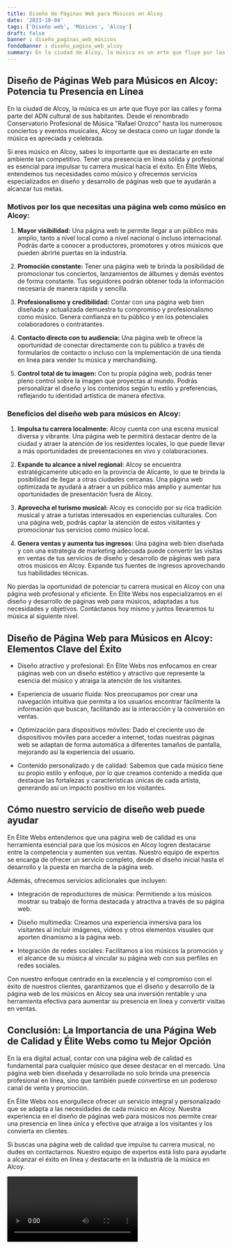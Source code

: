 ```yaml
---
title: Diseño de Páginas Web para Músicos en Alcoy
date: '2023-10-04'
tags: ['Diseño web', 'Músicos', 'Alcoy']
draft: false
banner : diseño_paginas_web_músicos
fondoBanner : diseño_pagina_web_alcoy
summary: En la ciudad de Alcoy, la música es un arte que fluye por las calles y forma parte del ADN cultural de sus habitantes. Desde el renombrado Conservatorio Profesional de Música Rafael Orozco hasta los numerosos conciertos y eventos musicales, Alcoy se destaca como un lugar donde la música es apreciada y celebrada.
---
```


## Diseño de Páginas Web para Músicos en Alcoy: Potencia tu Presencia en Línea

En la ciudad de Alcoy, la música es un arte que fluye por las calles y forma parte del ADN cultural de sus habitantes. Desde el renombrado Conservatorio Profesional de Música "Rafael Orozco" hasta los numerosos conciertos y eventos musicales, Alcoy se destaca como un lugar donde la música es apreciada y celebrada.

Si eres músico en Alcoy, sabes lo importante que es destacarte en este ambiente tan competitivo. Tener una presencia en línea sólida y profesional es esencial para impulsar tu carrera musical hacia el éxito. En Élite Webs, entendemos tus necesidades como músico y ofrecemos servicios especializados en diseño y desarrollo de páginas web que te ayudarán a alcanzar tus metas.

### Motivos por los que necesitas una página web como músico en Alcoy:

1. **Mayor visibilidad:** Una página web te permite llegar a un público más amplio, tanto a nivel local como a nivel nacional o incluso internacional. Podrás darte a conocer a productores, promotores y otros músicos que pueden abrirte puertas en la industria.

2. **Promoción constante:** Tener una página web te brinda la posibilidad de promocionar tus conciertos, lanzamientos de álbumes y demás eventos de forma constante. Tus seguidores podrán obtener toda la información necesaria de manera rápida y sencilla.

3. **Profesionalismo y credibilidad:** Contar con una página web bien diseñada y actualizada demuestra tu compromiso y profesionalismo como músico. Genera confianza en tu público y en los potenciales colaboradores o contratantes.

4. **Contacto directo con tu audiencia:** Una página web te ofrece la oportunidad de conectar directamente con tu público a través de formularios de contacto o incluso con la implementación de una tienda en línea para vender tu música y merchandising.

5. **Control total de tu imagen:** Con tu propia página web, podrás tener pleno control sobre la imagen que proyectas al mundo. Podrás personalizar el diseño y los contenidos según tu estilo y preferencias, reflejando tu identidad artística de manera efectiva.

### Beneficios del diseño web para músicos en Alcoy:

1. **Impulsa tu carrera localmente:** Alcoy cuenta con una escena musical diversa y vibrante. Una página web te permitirá destacar dentro de la ciudad y atraer la atención de los residentes locales, lo que puede llevar a más oportunidades de presentaciones en vivo y colaboraciones.

2. **Expande tu alcance a nivel regional:** Alcoy se encuentra estratégicamente ubicado en la provincia de Alicante, lo que te brinda la posibilidad de llegar a otras ciudades cercanas. Una página web optimizada te ayudará a atraer a un público más amplio y aumentar tus oportunidades de presentación fuera de Alcoy.

3. **Aprovecha el turismo musical:** Alcoy es conocido por su rica tradición musical y atrae a turistas interesados en experiencias culturales. Con una página web, podrás captar la atención de estos visitantes y promocionar tus servicios como músico local.

4. **Genera ventas y aumenta tus ingresos:** Una página web bien diseñada y con una estrategia de marketing adecuada puede convertir las visitas en ventas de tus servicios de diseño y desarrollo de páginas web para otros músicos en Alcoy. Expande tus fuentes de ingresos aprovechando tus habilidades técnicas.

No pierdas la oportunidad de potenciar tu carrera musical en Alcoy con una página web profesional y eficiente. En Élite Webs nos especializamos en el diseño y desarrollo de páginas web para músicos, adaptadas a tus necesidades y objetivos. Contáctanos hoy mismo y juntos llevaremos tu música al siguiente nivel.

<GifSeo />

<Cta />

## Diseño de Página Web para Músicos en Alcoy: Elementos Clave del Éxito

- Diseño atractivo y profesional: En Élite Webs nos enfocamos en crear páginas web con un diseño estético y atractivo que represente la esencia del músico y atraiga la atención de los visitantes.

- Experiencia de usuario fluida: Nos preocupamos por crear una navegación intuitiva que permita a los usuarios encontrar fácilmente la información que buscan, facilitando así la interacción y la conversión en ventas.

- Optimización para dispositivos móviles: Dado el creciente uso de dispositivos móviles para acceder a internet, todas nuestras páginas web se adaptan de forma automática a diferentes tamaños de pantalla, mejorando así la experiencia del usuario.

- Contenido personalizado y de calidad: Sabemos que cada músico tiene su propio estilo y enfoque, por lo que creamos contenido a medida que destaque las fortalezas y características únicas de cada artista, generando así un impacto positivo en los visitantes.

## Cómo nuestro servicio de diseño web puede ayudar

En Élite Webs entendemos que una página web de calidad es una herramienta esencial para que los músicos en Alcoy logren destacarse entre la competencia y aumenten sus ventas. Nuestro equipo de expertos se encarga de ofrecer un servicio completo, desde el diseño inicial hasta el desarrollo y la puesta en marcha de la página web.

Además, ofrecemos servicios adicionales que incluyen: 

- Integración de reproductores de música: Permitiendo a los músicos mostrar su trabajo de forma destacada y atractiva a través de su página web.

- Diseño multimedia: Creamos una experiencia inmersiva para los visitantes al incluir imágenes, videos y otros elementos visuales que aporten dinamismo a la página web.

- Integración de redes sociales: Facilitamos a los músicos la promoción y el alcance de su música al vincular su página web con sus perfiles en redes sociales.

Con nuestro enfoque centrado en la excelencia y el compromiso con el éxito de nuestros clientes, garantizamos que el diseño y desarrollo de la página web de los músicos en Alcoy sea una inversión rentable y una herramienta efectiva para aumentar su presencia en línea y convertir visitas en ventas.

## Conclusión: La Importancia de una Página Web de Calidad y Élite Webs como tu Mejor Opción

En la era digital actual, contar con una página web de calidad es fundamental para cualquier músico que desee destacar en el mercado. Una página web bien diseñada y desarrollada no solo brinda una presencia profesional en línea, sino que también puede convertirse en un poderoso canal de venta y promoción.

En Élite Webs nos enorgullece ofrecer un servicio integral y personalizado que se adapta a las necesidades de cada músico en Alcoy. Nuestra experiencia en el diseño de páginas web para músicos nos permite crear una presencia en línea única y efectiva que atraiga a los visitantes y los convierta en clientes.

Si buscas una página web de calidad que impulse tu carrera musical, no dudes en contactarnos. Nuestro equipo de expertos está listo para ayudarte a alcanzar el éxito en línea y destacarte en la industria de la música en Alcoy.

<Video />

<CtaBot job='Músicos' city='Alcoy'/>

<Gmaps query='Alcoy+españa+maps' />